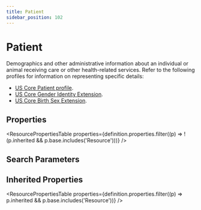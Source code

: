 ```yaml
---
title: Patient
sidebar_position: 102
---
```



# Patient

Demographics and other administrative information about an individual or animal receiving care or other health-related services. Refer to the following profiles for information on representing specific details:

- [US Core Patient profile](https://hl7.org/fhir/us/core/stu3.1.1/StructureDefinition-us-core-patient.html).
- [US Core Gender Identity Extension](http://hl7.org/fhir/us/core/StructureDefinition-us-core-genderIdentity.html).
- [US Core Birth Sex Extension](http://hl7.org/fhir/us/core/StructureDefinition-us-core-birthsex.html).

## Properties

<ResourcePropertiesTable
  properties={definition.properties.filter((p) => !(p.inherited && p.base.includes('Resource')))}
/>

## Search Parameters

<SearchParamsTable searchParams={definition.searchParameters} />

## Inherited Properties

<ResourcePropertiesTable properties={definition.properties.filter((p) => p.inherited && p.base.includes('Resource'))} />
